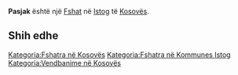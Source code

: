 {{Fshat në Kosovës
 | Emri                = Pasjak
| sqi_N_name = Pasjak
| sqi_N_FULL_NAME_RO = Pasjak
| sqi_N_FULL_NAME_ND_RO = Pasjak
| sqi_N_SORT_NAME_RG = PASJAK
| sqi_N_FULL_NAME_RG = Pasjak
| sqi_N_FULL_NAME_ND_RG = Pasjak
| srp_N_name = Pasjak
| srp_N_FULL_NAME_RO = Pasjak
| srp_N_FULL_NAME_ND_RO = Pasjak
| srp_N_SORT_NAME_RG = PASJAK
| srp_N_FULL_NAME_RG = Pasjak
| srp_N_FULL_NAME_ND_RG = Pasjak
| srp_NS_name = Пасјак
| srp_NS_FULL_NAME_RO = Пасјак
| srp_NS_FULL_NAME_ND_RO = Пасјак
| srp_NS_SORT_NAME_RG = ПАСЈАК
| srp_NS_FULL_NAME_RG = Пасјак
| srp_NS_FULL_NAME_ND_RG = Пасјак

 | Emri (Rasa dhanore) = 
 | Figura              = 
 | Shteti              = Kosovo
 | Komuna              = Istog
 | Kodi postar         = 
 | Sipërfaqja          = 

 | Popullsia           = 

 | Regj. i popullsisë  = 
 | Dend. e popullsisë  = 
 | Faqja zyrtare       = 
 <!--- Koordinatat ----> 
 | Gjerësia            = 42.474444
 | Gjatësia            = 21.425278
 | Lartësia            = 
}}
'''Pasjak''' është një [[Fshat]] në [[Istog]] të [[Kosovës]].

<!-- == Gjeografia == -->
<!-- == Historia == -->
<!-- == Demografia == -->
== Shih edhe ==
{{Komuna Istog}}
{{Kosovo-Administrata-Cung}}

[[Kategoria:Fshatra në Kosovës]]
[[Kategoria:Fshatra në Kommunes Istog]]
[[Kategoria:Vendbanime në Kosovës]]